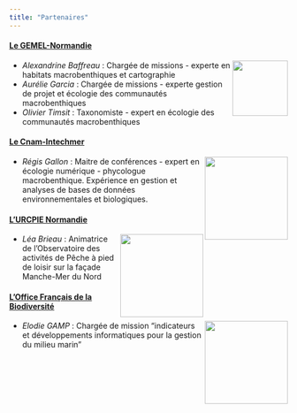 ```yaml
---
title: "Partenaires"
---
```


#### [**Le GEMEL-Normandie**](http://www.gemel-normandie.org/)
<img src="figures_divers/gemeln.png" width="100" align="right">

- *Alexandrine Baffreau* : Chargée de missions - experte en habitats macrobenthiques et cartographie
- *Aurélie Garcia* : Chargée de missions - experte gestion de projet et écologie des communautés macrobenthiques 
- *Olivier Timsit* : Taxonomiste - expert en écologie des communautés macrobenthiques

#### [**Le Cnam-Intechmer**](http://www.intechmer.cnam.fr/l-institut/)

<img src="figures_divers/cnam.png" width="150" align="right">

- *Régis Gallon* : Maitre de conférences - expert en écologie numérique - phycologue macrobenthique. Expérience en gestion et analyses de bases de données environnementales et biologiques.


#### [**L'URCPIE Normandie**](https://www.urcpie-normandie.com/)

<img src="figures_divers/urcpie.png" width="150" align="right">

- *Léa Brieau* : Animatrice de l'Observatoire des activités de Pêche à pied de loisir sur la façade Manche-Mer du Nord


#### [**L'Office Français de la Biodiversité**](https://ofb.gouv.fr/)

<img src="figures_divers/OFB.jpg" width="150" align="right">

- *Elodie GAMP* : Chargée de mission "indicateurs et développements informatiques pour la gestion du milieu marin"